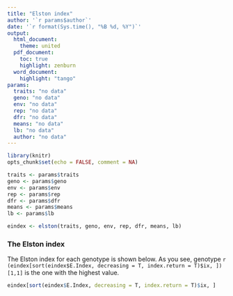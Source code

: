 ```yaml
---
title: "Elston index"
author: '`r params$author`'
date: '`r format(Sys.time(), "%B %d, %Y")`'
output:   
  html_document:
    theme: united
  pdf_document:
    toc: true
    highlight: zenburn
  word_document:
    highlight: "tango"
params: 
  traits: "no data"
  geno: "no data"
  env: "no data"
  rep: "no data"
  dfr: "no data"
  means: "no data"
  lb: "no data"
  author: "no data"
---
```


```r
library(knitr)
opts_chunk$set(echo = FALSE, comment = NA)
```

```r
traits <- params$traits
geno <- params$geno
env <- params$env
rep <- params$rep
dfr <- params$dfr
means <- params$means
lb <- params$lb

eindex <- elston(traits, geno, env, rep, dfr, means, lb)
```

### The Elston index

The Elston index for each genotype is shown below. As you see, genotype `r (eindex[sort(eindex$E.Index, decreasing = T, index.return = T)$ix, ])[1,1]` is the one with the highest value.
```r
eindex[sort(eindex$E.Index, decreasing = T, index.return = T)$ix, ]
```
